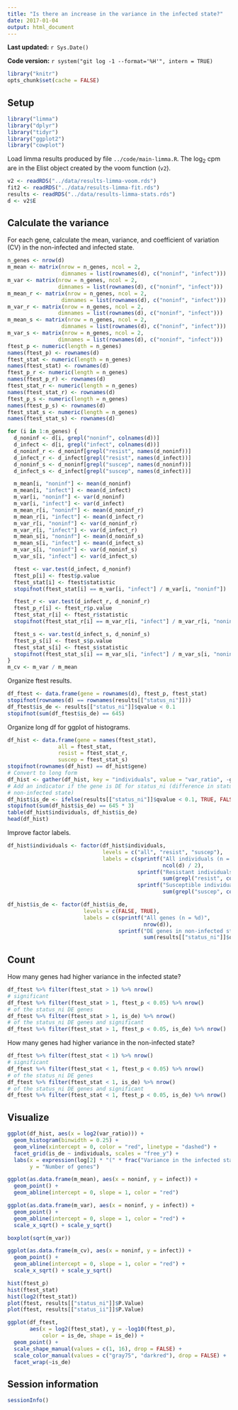 ```yaml
---
title: "Is there an increase in the variance in the infected state?"
date: 2017-01-04
output: html_document
---
```


**Last updated:** `r Sys.Date()`

**Code version:** `r system("git log -1 --format='%H'", intern = TRUE)`

```r
library("knitr")
opts_chunk$set(cache = FALSE)
```

## Setup

```r
library("limma")
library("dplyr")
library("tidyr")
library("ggplot2")
library("cowplot")
```

Load limma results produced by file `../code/main-limma.R`.
The log~2~ cpm are in the Elist object created by the voom function (`v2`).

```r
v2 <- readRDS("../data/results-limma-voom.rds")
fit2 <- readRDS("../data/results-limma-fit.rds")
results <- readRDS("../data/results-limma-stats.rds")
d <- v2$E
```

## Calculate the variance

For each gene, calculate the mean, variance, and coefficient of variation (CV) in the non-infected and infected state.

```r
n_genes <- nrow(d)
m_mean <- matrix(nrow = n_genes, ncol = 2,
                 dimnames = list(rownames(d), c("noninf", "infect")))
m_var <- matrix(nrow = n_genes, ncol = 2,
                dimnames = list(rownames(d), c("noninf", "infect")))
m_mean_r <- matrix(nrow = n_genes, ncol = 2,
                 dimnames = list(rownames(d), c("noninf", "infect")))
m_var_r <- matrix(nrow = n_genes, ncol = 2,
                dimnames = list(rownames(d), c("noninf", "infect")))
m_mean_s <- matrix(nrow = n_genes, ncol = 2,
                 dimnames = list(rownames(d), c("noninf", "infect")))
m_var_s <- matrix(nrow = n_genes, ncol = 2,
                dimnames = list(rownames(d), c("noninf", "infect")))
ftest_p <- numeric(length = n_genes)
names(ftest_p) <- rownames(d)
ftest_stat <- numeric(length = n_genes)
names(ftest_stat) <- rownames(d)
ftest_p_r <- numeric(length = n_genes)
names(ftest_p_r) <- rownames(d)
ftest_stat_r <- numeric(length = n_genes)
names(ftest_stat_r) <- rownames(d)
ftest_p_s <- numeric(length = n_genes)
names(ftest_p_s) <- rownames(d)
ftest_stat_s <- numeric(length = n_genes)
names(ftest_stat_s) <- rownames(d)

for (i in 1:n_genes) {
  d_noninf <- d[i, grepl("noninf", colnames(d))]
  d_infect <- d[i, grepl("infect", colnames(d))]
  d_noninf_r <- d_noninf[grepl("resist", names(d_noninf))]
  d_infect_r <- d_infect[grepl("resist", names(d_infect))]
  d_noninf_s <- d_noninf[grepl("suscep", names(d_noninf))]
  d_infect_s <- d_infect[grepl("suscep", names(d_infect))]

  m_mean[i, "noninf"] <- mean(d_noninf)
  m_mean[i, "infect"] <- mean(d_infect)
  m_var[i, "noninf"] <- var(d_noninf)
  m_var[i, "infect"] <- var(d_infect)
  m_mean_r[i, "noninf"] <- mean(d_noninf_r)
  m_mean_r[i, "infect"] <- mean(d_infect_r)
  m_var_r[i, "noninf"] <- var(d_noninf_r)
  m_var_r[i, "infect"] <- var(d_infect_r)
  m_mean_s[i, "noninf"] <- mean(d_noninf_s)
  m_mean_s[i, "infect"] <- mean(d_infect_s)
  m_var_s[i, "noninf"] <- var(d_noninf_s)
  m_var_s[i, "infect"] <- var(d_infect_s)

  ftest <- var.test(d_infect, d_noninf)
  ftest_p[i] <- ftest$p.value
  ftest_stat[i] <- ftest$statistic
  stopifnot(ftest_stat[i] == m_var[i, "infect"] / m_var[i, "noninf"])

  ftest_r <- var.test(d_infect_r, d_noninf_r)
  ftest_p_r[i] <- ftest_r$p.value
  ftest_stat_r[i] <- ftest_r$statistic
  stopifnot(ftest_stat_r[i] == m_var_r[i, "infect"] / m_var_r[i, "noninf"])

  ftest_s <- var.test(d_infect_s, d_noninf_s)
  ftest_p_s[i] <- ftest_s$p.value
  ftest_stat_s[i] <- ftest_s$statistic
  stopifnot(ftest_stat_s[i] == m_var_s[i, "infect"] / m_var_s[i, "noninf"])
}
m_cv <- m_var / m_mean
```

Organize ftest results.

```r
df_ftest <- data.frame(gene = rownames(d), ftest_p, ftest_stat)
stopifnot(rownames(d) == rownames(results[["status_ni"]]))
df_ftest$is_de <- results[["status_ni"]]$qvalue < 0.1
stopifnot(sum(df_ftest$is_de) == 645)
```

Organize long df for ggplot of histograms.

```r
df_hist <- data.frame(gene = names(ftest_stat),
                all = ftest_stat,
                resist = ftest_stat_r,
                suscep = ftest_stat_s)
stopifnot(rownames(df_hist) == df_hist$gene)
# Convert to long form
df_hist <- gather(df_hist, key = "individuals", value = "var_ratio", -gene)
# Add an indicator if the gene is DE for status_ni (difference in status in
# non-infected state)
df_hist$is_de <- ifelse(results[["status_ni"]]$qvalue < 0.1, TRUE, FALSE)
stopifnot(sum(df_hist$is_de) == 645 * 3)
table(df_hist$individuals, df_hist$is_de)
head(df_hist)
```

Improve factor labels.

```r
df_hist$individuals <- factor(df_hist$individuals,
                              levels = c("all", "resist", "suscep"),
                              labels = c(sprintf("All individuals (n = %d)",
                                                 ncol(d) / 2),
                                         sprintf("Resistant individuals (n = %d)",
                                                 sum(grepl("resist", colnames(d))) / 2),
                                         sprintf("Susceptible individuals (n = %d)",
                                                 sum(grepl("suscep", colnames(d))) / 2)))
```

```r
df_hist$is_de <- factor(df_hist$is_de,
                        levels = c(FALSE, TRUE),
                        labels = c(sprintf("All genes (n = %d)",
                                           nrow(d)),
                                   sprintf("DE genes in non-infected state (n = %d)",
                                           sum(results[["status_ni"]]$qvalue < 0.1))))
```


## Count

How many genes had higher variance in the infected state?

```r
df_ftest %>% filter(ftest_stat > 1) %>% nrow()
# significant
df_ftest %>% filter(ftest_stat > 1, ftest_p < 0.05) %>% nrow()
# of the status_ni DE genes
df_ftest %>% filter(ftest_stat > 1, is_de) %>% nrow()
# of the status_ni DE genes and significant
df_ftest %>% filter(ftest_stat > 1, ftest_p < 0.05, is_de) %>% nrow()
```

How many genes had higher variance in the non-infected state?

```r
df_ftest %>% filter(ftest_stat < 1) %>% nrow()
# significant
df_ftest %>% filter(ftest_stat < 1, ftest_p < 0.05) %>% nrow()
# of the status_ni DE genes
df_ftest %>% filter(ftest_stat < 1, is_de) %>% nrow()
# of the status_ni DE genes and significant
df_ftest %>% filter(ftest_stat < 1, ftest_p < 0.05, is_de) %>% nrow()
```

## Visualize

```r
ggplot(df_hist, aes(x = log2(var_ratio))) +
  geom_histogram(binwidth = 0.25) +
  geom_vline(xintercept = 0, color = "red", linetype = "dashed") +
  facet_grid(is_de ~ individuals, scales = "free_y") +
  labs(x = expression(log[2] * "(" * frac("Variance in the infected state", "Variance in the non-infected state") * ")"),
       y = "Number of genes")
```



```r
ggplot(as.data.frame(m_mean), aes(x = noninf, y = infect)) +
  geom_point() +
  geom_abline(intercept = 0, slope = 1, color = "red")
```


```r
ggplot(as.data.frame(m_var), aes(x = noninf, y = infect)) +
  geom_point() +
  geom_abline(intercept = 0, slope = 1, color = "red") +
  scale_x_sqrt() + scale_y_sqrt()
```

```r
boxplot(sqrt(m_var))
```

```r
ggplot(as.data.frame(m_cv), aes(x = noninf, y = infect)) +
  geom_point() +
  geom_abline(intercept = 0, slope = 1, color = "red") +
  scale_x_sqrt() + scale_y_sqrt()
```

```r
hist(ftest_p)
hist(ftest_stat)
hist(log2(ftest_stat))
plot(ftest, results[["status_ni"]]$P.Value)
plot(ftest, results[["status_ii"]]$P.Value)
```

```r

ggplot(df_ftest,
       aes(x = log2(ftest_stat), y = -log10(ftest_p),
           color = is_de, shape = is_de)) +
  geom_point() +
  scale_shape_manual(values = c(1, 16), drop = FALSE) +
  scale_color_manual(values = c("gray75", "darkred"), drop = FALSE) +
  facet_wrap(~is_de)
```

## Session information

```r
sessionInfo()
```
